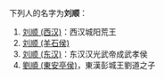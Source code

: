 下列人的名字为'''刘顺'''：
# [[刘顺_(西汉)|刘顺 (西汉)]]：西汉城阳荒王
# [[刘顺_(羊石侯)|刘顺 (羊石侯)]]
# [[刘顺_(东汉)|刘顺 (东汉)]]：东汉汉光武帝成武孝侯
# [[劉順_(東安亭侯)|劉順 (東安亭侯)]]，東漢彭城王劉道之子
{{消歧义|S顺|Cat=二字刘姓人名消歧义}}